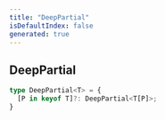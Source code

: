 ```yaml
---
title: "DeepPartial"
isDefaultIndex: false
generated: true
---
```



<!-- This file was generated from the CommandKit source. Do not modify. Instead, re-run the "docgen" script -->


## DeepPartial

<GenerationInfo sourceFile="packages/commandkit/src/config/utils.ts" sourceLine="7" packageName="commandkit" />



```ts title="Signature"
type DeepPartial<T> = {
  [P in keyof T]?: DeepPartial<T[P]>;
}
```
